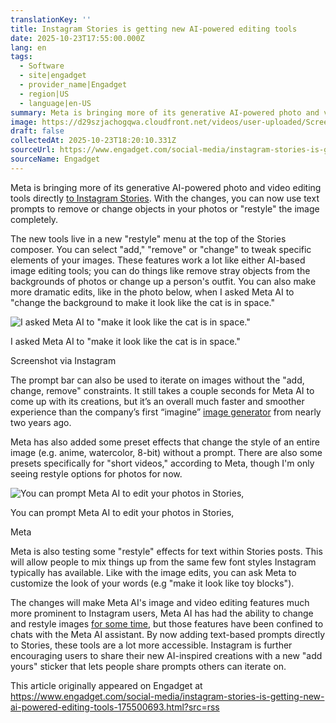 ```yaml
---
translationKey: ''
title: Instagram Stories is getting new AI-powered editing tools
date: 2025-10-23T17:55:00.000Z
lang: en
tags:
  - Software
  - site|engadget
  - provider_name|Engadget
  - region|US
  - language|en-US
summary: Meta is bringing more of its generative AI-powered photo and video editing tools directly [to Instagram Stories](https://about.instagram.com/blog/announcements/...
image: https://d29szjachogqwa.cloudfront.net/videos/user-uploaded/Screenshot_2025-10-23_at_10.17.39.png
draft: false
collectedAt: 2025-10-23T18:20:10.331Z
sourceUrl: https://www.engadget.com/social-media/instagram-stories-is-getting-new-ai-powered-editing-tools-175500693.html?src=rss
sourceName: Engadget
---
```

Meta is bringing more of its generative AI-powered photo and video editing tools directly [to Instagram Stories](https://about.instagram.com/blog/announcements/ai-restyle-instagram-stories). With the changes, you can now use text prompts to remove or change objects in your photos or "restyle" the image completely.

The new tools live in a new "restyle" menu at the top of the Stories composer. You can select "add," "remove" or "change" to tweak specific elements of your images. These features work a lot like either AI-based image editing tools; you can do things like remove stray objects from the backgrounds of photos or change up a person's outfit. You can also make more dramatic edits, like in the photo below, when I asked Meta AI to "change the background to make it look like the cat is in space." 

![I asked Meta AI to "make it look like the cat is in space."](https://d29szjachogqwa.cloudfront.net/videos/user-uploaded/Screenshot_2025-10-23_at_10.17.39.png)

I asked Meta AI to "make it look like the cat is in space."

Screenshot via Instagram

The prompt bar can also be used to iterate on images without the "add, change, remove" constraints. It still takes a couple seconds for Meta AI to come up with its creations, but it’s an overall much faster and smoother experience than the company’s first “imagine” [image generator](https://www.engadget.com/metas-ai-image-generator-is-available-as-a-standalone-website-185953058.html) from nearly two years ago.

Meta has also added some preset effects that change the style of an entire image (e.g. anime, watercolor, 8-bit) without a prompt. There are also some presets specifically for "short videos," according to Meta, though I'm only seeing restyle options for photos for now.

![You can prompt Meta AI to edit your photos in Stories,](https://d29szjachogqwa.cloudfront.net/videos/user-uploaded/Restyle_Flow_1.png)

You can prompt Meta AI to edit your photos in Stories,

Meta

Meta is also testing some "restyle" effects for text within Stories posts. This will allow people to mix things up from the same few font styles Instagram typically has available. Like with the image edits, you can ask Meta to customize the look of your words (e.g "make it look like toy blocks").

The changes will make Meta AI's image and video editing features much more prominent to Instagram users, Meta AI has had the ability to change and restyle images [for some time](https://www.engadget.com/social-media/meta-ai-can-now-talk-to-you-and-edit-your-photos-172853219.html), but those features have been confined to chats with the Meta AI assistant. By now adding text-based prompts directly to Stories, these tools are a lot more accessible. Instagram is further encouraging users to share their new AI-inspired creations with a new "add yours" sticker that lets people share prompts others can iterate on. 

This article originally appeared on Engadget at https://www.engadget.com/social-media/instagram-stories-is-getting-new-ai-powered-editing-tools-175500693.html?src=rss
